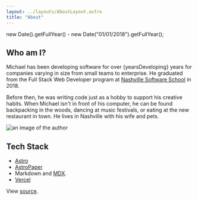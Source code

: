 ```yaml
---
layout: ../layouts/AboutLayout.astro
title: "About"
---
```


  new Date().getFullYear() - new Date("01/01/2018").getFullYear();

## Who am I?

Michael has been developing software for over {yearsDeveloping} years for companies varying in size from small teams to enterprise.
He graduated from the Full Stack Web Developer program at [Nashville Software School](https://nashvillesoftwareschool.com) in 2018.

Before then, he was writing code just as a hobby to support his creative habits.
When Michael isn't in front of his computer, he can be found backpacking in the woods, dancing at music festivals, or eating at the new restaurant in town.
He lives in Nashville with his wife and pets.

<div>
  <img
    src="/assets/profile.jpg"
    class="mx-auto sm:w-1/2"
    alt="an image of the author"
  />
</div>

## Tech Stack

- [Astro](https://astro.build)
- [AstroPaper](https://astro.build/themes/details/astro-paper/)
- Markdown and [MDX](https://mdxjs.com/).
- [Vercel](https://vercel.com)

View [source](https://github.com/michaelclark2/blog).

